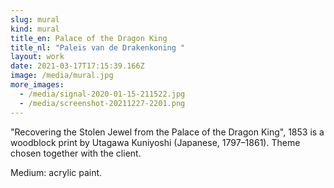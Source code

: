 ```yaml
---
slug: mural
kind: mural
title_en: Palace of the Dragon King
title_nl: "Paleis van de Drakenkoning "
layout: work
date: 2021-03-17T17:15:39.166Z
image: /media/mural.jpg
more_images:
  - /media/signal-2020-01-15-211522.jpg
  - /media/screenshot-20211227-2201.png
---
```


"Recovering the Stolen Jewel from the Palace of the Dragon King", 1853 is a woodblock print by Utagawa Kuniyoshi (Japanese, 1797–1861). Theme chosen together with the client.

Medium: acrylic paint.

